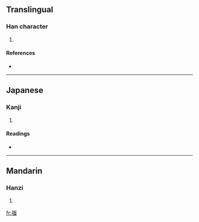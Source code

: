 ==Translingual==

===Han character===
{{Han char|rn=46|rad=山|as=11|sn=14|four=2223<sub>6</sub>|canj=山弓戈戈 (UNII), 山弓口戈 (UNRI), X山弓口戈 (XUNRI)}}

# {{defn|Han|sort=山11}}

====References====
* {{Han ref|kx=0318.020|dkj=08383|dj=0618.250|hdz=10795.140|uh=5D79|ud=23929|bh=E1B0|bd=57776}}

----

==Japanese==

===Kanji===
{{ja-kanji|grade=|rs=山11}}

# {{defn|Japanese|sort=山11}}

====Readings====
* {{ja-readings|on=[[きょう]] (kyō), [[ごう]] (gō)|kun=}}

----

==Mandarin==

===Hanzi===
{{cmn-hanzi|pin=[[jiàng]] ([[jiang4]])|wg=chiang<sup>4</sup>}}

# {{defn|Mandarin|sort=山11}}

[[fr:嵹]]